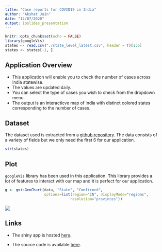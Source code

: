 ```yaml
---
title: "Case reports for COVID19 in India"
author: "Akshat Jain"
date: "12/07/2020"
output: ioslides_presentation
---
```


```r
knitr::opts_chunk$set(echo = FALSE)
library(googleVis)
states <- read.csv("./state_level_latest.csv", header = T)[1:6]
states <- states[-1, ]
```

## Application Overview

- This application will enable you to check the number of cases across India statewise.
- The values are updated daily.
- You can select the type of cases you wish to check from the dropdown menu.
- The output is an interacticve map of India with distinct colored states corresponding to the number of cases.


## Dataset

The dataset used is extracted from a [github repository](https://github.com/imdevskp/covid-19-india-data). The data consists of a variety of fields but we only need the first 6 for our application. 

```r
str(states)
```

## Plot

`googleVis` library has been used in this application. This library provides a lot of features to interact with our map and it is perfect for our application. 

```r
g <- gvisGeoChart(data, "State", "Confirmed", 
                  options=list(region="IN", displayMode="regions", 
                              resolution="provinces"))
```
![](./plot.png)



## Links

- The shiny app is hosted [here](https://akshatt.shinyapps.io/covidcases/).

- The source code is available [here](https://github.com/Akshatt/COVID19-case-reports-shiny-application).

